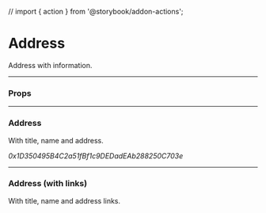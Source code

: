 // import { action } from '@storybook/addon-actions';

<Meta title="TitleTransferPanel/Address" component={Address} />

# Address

Address with information.

---

### Props

<Props of={Address} />

---

### Address

With title, name and address.

<Preview>
  <Story name="Default">
    <Address title="Role" name="Name (Identifier)">
      <div>0x1D350495B4C2a51fBf1c9DEDadEAb288250C703e</div>
    </Address>
  </Story>
</Preview>

---

### Address (with links)

With title, name and address links.

<Preview>
  <Story name="AddressLink">
    <Address title="Role" name="Name (Identifier)">
      <div>
        <AddressLink name="Contract Address" href="#" />
        <br />
        <AddressLink name="See Token History" href="#" />
      </div>
    </Address>
  </Story>
</Preview>
